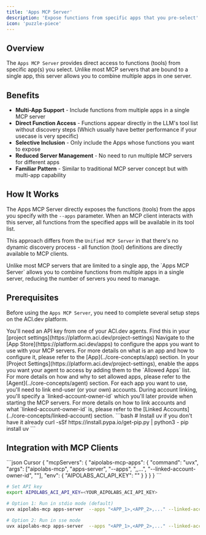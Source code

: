 ```yaml
---
title: 'Apps MCP Server'
description: 'Expose functions from specific apps that you pre-select'
icon: 'puzzle-piece'
---
```


## Overview

The `Apps MCP Server` provides direct access to functions (tools) from specific app(s) you select. Unlike most MCP servers that are bound to a single app, this server allows you to combine multiple apps in one server.

## Benefits

- **Multi-App Support** - Include functions from multiple apps in a single MCP server
- **Direct Function Access** - Functions appear directly in the LLM's tool list without discovery steps (Which usually have better performance if your usecase is very specific)
- **Selective Inclusion** - Only include the Apps whose functions you want to expose
- **Reduced Server Management** - No need to run multiple MCP servers for different apps
- **Familiar Pattern** - Similar to traditional MCP server concept but with multi-app capability

## How It Works

The Apps MCP Server directly exposes the functions (tools) from the apps you specify with the `--apps` parameter. When an MCP client interacts with this server, all functions from the specified apps will be available in its tool list.

This approach differs from the `Unified MCP Server` in that there's no dynamic discovery process - all function (tool) definitions are directly available to MCP clients.

<Note>
  Unlike most MCP servers that are limited to a single app, the `Apps MCP Server` allows you to combine functions from multiple apps in a single server, reducing the number of servers you need to manage.
</Note>

## Prerequisites

Before using the `Apps MCP Server`, you need to complete several setup steps on the ACI.dev platform.

<Steps>
  <Step title="Get your ACI.dev API Key">
    You'll need an API key from one of your ACI.dev agents. Find this in your [project settings](https://platform.aci.dev/project-settings)
  </Step>
  <Step title="Configure Apps">
    Navigate to the [App Store](https://platform.aci.dev/apps) to configure the apps you want to use with your MCP servers.
    <Note>
      For more details on what is an app and how to configure it, please refer to the [App](../core-concepts/app) section.
    </Note>
  </Step>
  <Step title="Set Allowed Apps">
    In your [Project Settings](https://platform.aci.dev/project-settings), enable the apps you want your agent to access by adding them to the `Allowed Apps` list.
    <Note>
      For more details on how and why to set allowed apps, please refer to the [Agent](../core-concepts/agent) section.
    </Note>
  </Step>
  <Step title="Link Accounts For Each App">
    For each app you want to use, you'll need to link end-user (or your own) accounts. During account linking, you'll specify a `linked-account-owner-id` which you'll later provide when starting the MCP servers.
    <Note>
      For more details on how to link accounts and what `linked-account-owner-id` is, please refer to the [Linked Accounts](../core-concepts/linked-account) section.
    </Note>

  </Step>
  <Step title="Install the Package">
    ```bash
    # Install uv if you don't have it already
    curl -sSf https://install.pypa.io/get-pip.py | python3 -
    pip install uv
    ```
  </Step>
</Steps>



## Integration with MCP Clients

<CodeGroup>
```json Cursor
{
  "mcpServers": {
    "aipolabs-mcp-apps": {
        "command": "uvx",
        "args": ["aipolabs-mcp", "apps-server", "--apps", "<APP_1>,<APP_2>,...", "--linked-account-owner-id", "<LINKED_ACCOUNT_OWNER_ID>"],
        "env": {
            "AIPOLABS_ACI_API_KEY": "<AIPOLABS_ACI_API_KEY>"
        }
    }
  }
}
```

```bash Run Locally
# Set API key
export AIPOLABS_ACI_API_KEY=<YOUR_AIPOLABS_ACI_API_KEY>

# Option 1: Run in stdio mode (default)
uvx aipolabs-mcp apps-server  --apps "<APP_1>,<APP_2>,..." --linked-account-owner-id <LINKED_ACCOUNT_OWNER_ID>

# Option 2: Run in sse mode
uvx aipolabs-mcp apps-server  --apps "<APP_1>,<APP_2>,..." --linked-account-owner-id <LINKED_ACCOUNT_OWNER_ID> --transport sse --port 8000
```
</CodeGroup>
